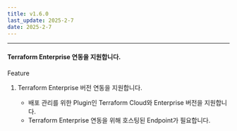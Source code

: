 ```yaml
---
title: v1.6.0
last_update: 2025-2-7
date: 2025-2-7
---
```



<hr />

#### Terraform Enterprise 연동을 지원합니다.

<div className={styles.releaseWrap} >
<div className={styles.tag} data-type="feature">
    Feature
</div>

1. Terraform Enterprise 버전 연동을 지원합니다.

    - 배포 관리를 위한 Plugin인 Terraform Cloud와 Enterprise 버전을 지원합니다. 
    - Terraform Enterprise 연동을 위해 호스팅된 Endpoint가 필요합니다.

   
</div>
<br/>

